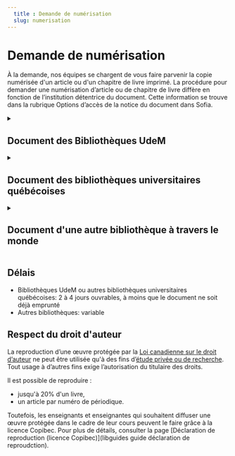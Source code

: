 ```yaml
---
  title : Demande de numérisation
  slug: numerisation
---
```


# Demande de numérisation

À la demande, nos équipes se chargent de vous faire parvenir la copie numérisée d'un article ou d'un chapitre de livre imprimé. La procédure pour demander une numérisation d’article ou de chapitre de livre diffère en fonction de l’institution détentrice du document. Cette information se trouve dans la rubrique Options d’accès de la notice du document dans Sofia.

<details>
<summary><h2>Document des Bibliothèques UdeM</h2></summary>
[Voir la vidéo de procédure](https://youtu.be/_gobdyzirSU)

1. Repérer le document dans Sofia ;
2. Cliquer sur le bouton **Obtenir** ;
3. Sélectionner **Options de récupération** > **Article ou chapitre numérisé** ;
4. Inscrire tout détail nécessaire à votre demande dans le champ _Voulez-vous une édition ou volume précis? Avez-vous d'autres instructions pour cette demande_ ;
5. Le lien vers la copie numérisée sera envoyé par courriel.

![Accès - Bibliothèques UdeM](../static/images/numerisation-disponible-udem.png)

</details>

<details>
<summary><h2>Document des bibliothèques universitaires québécoises</h2></summary>

1. Se connecter au [dossier Sofia](https://umontreal.account.worldcat.org/account) ;
2. **Créer une demande** en complétant l'un des formulaires disponibles sous les onglets **Article, Livre/chapitre de livre** ou **Autre format** ;
3. Le lien vers la copie numérisée sera envoyé par courriel.

_Note : ne pas utiliser le bouton Obtenir. Le bouton Obtenir vous permettra de faire venir une version physique du document._ ![Accès - Bibliothèques québécoises](../static/images/numerisation-disponible-pbuq.png)

</details>

<details>
<summary><h2>Document d'une autre bibliothèque à travers le monde</h2></summary>

1. Repérer le document dans Sofia ;
2. Si le document n'est pas disponible à l'UdeM, élargir à **Bibliothèques à travers le monde** ;
3. Cliquer sur **Obtenir via Prêt entre bibliothèques** ;
4. Sélectionner le Type de service **COPY** et identifier le titre du chapitre ou le titre de l’article ainsi que les pages souhaitées ;
5. Le lien vers la copie numérisée sera envoyé par courriel.

![Accès - Bibliothèques à travers le monde](../static/images/numerisation-disponible-monde.png)

</details>

## Délais

- Bibliothèques UdeM ou autres bibliothèques universitaires québécoises: 2 à 4 jours ouvrables, à moins que le document ne soit déjà emprunté
- Autres bibliothèques: variable

## Respect du droit d'auteur

La reproduction d’une œuvre protégée par la [Loi canadienne sur le droit d’auteur](https://laws-lois.justice.gc.ca/fra/lois/C-42/index.html) ne peut être utilisée qu'à des fins d’[étude privée ou de recherche](https://laws-lois.justice.gc.ca/fra/lois/C-42/section-30.2.html). Tout usage à d’autres fins exige l’autorisation du titulaire des droits.

Il est possible de reproduire :

- jusqu'à 20% d'un livre,
- un article par numéro de périodique.

Toutefois, les enseignants et enseignantes qui souhaitent diffuser une œuvre protégée dans le cadre de leur cours peuvent le faire grâce à la licence Copibec. Pour plus de détails, consulter la page [Déclaration de reproduction (licence Copibec)](libguides guide déclaration de reproudction).

